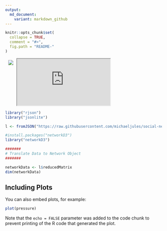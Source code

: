 ```yaml
---
output:
  md_document:
    variant: markdown_github
---
```


<!-- README.md is generated from README.Rmd. Please edit that file -->

```r
knitr::opts_chunk$set(
  collapse = TRUE,
  comment = "#>",
  fig.path = "README-"
)
```

<a href="https://d3js.org"><img src="https://d3js.org/logo.svg" align="left" hspace="10" vspace="6"></a>

<iframe src="https://raw.githubusercontent.com/michaeljules/social-network-viz/master/html/linkedin-network-viz.html"></iframe>


```r

library("rjson")
library("jsonlite")

l <- fromJSON("https://raw.githubusercontent.com/michaeljules/social-network-viz/master/data/data.js",flatten=TRUE)

#install.packages("networkD3")
library("networkD3")

#######
# Translate Data to Network Object
#######

networkData <- l$reducedMatrix
dim(networkData)
```

## Including Plots

You can also embed plots, for example:

```r
plot(pressure)
```

Note that the `echo = FALSE` parameter was added to the code chunk to prevent printing of the R code that generated the plot.
